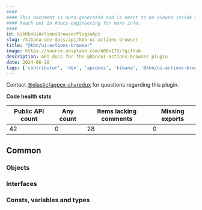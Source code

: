 ```yaml
---
####
#### This document is auto-generated and is meant to be viewed inside our experimental, new docs system.
#### Reach out in #docs-engineering for more info.
####
id: kibKbnUiActionsBrowserPluginApi
slug: /kibana-dev-docs/api/kbn-ui-actions-browser
title: "@kbn/ui-actions-browser"
image: https://source.unsplash.com/400x175/?github
description: API docs for the @kbn/ui-actions-browser plugin
date: 2024-06-10
tags: ['contributor', 'dev', 'apidocs', 'kibana', '@kbn/ui-actions-browser']
---
```




Contact [@elastic/appex-sharedux](https://github.com/orgs/elastic/teams/appex-sharedux) for questions regarding this plugin.

**Code health stats**

| Public API count  | Any count | Items lacking comments | Missing exports |
|-------------------|-----------|------------------------|-----------------|
| 42 | 0 | 28 | 0 |

## Common

### Objects
<DocDefinitionList data={kbnUiActionsBrowserObj.common.objects}/>

### Interfaces
<DocDefinitionList data={kbnUiActionsBrowserObj.common.interfaces}/>

### Consts, variables and types
<DocDefinitionList data={kbnUiActionsBrowserObj.common.misc}/>

